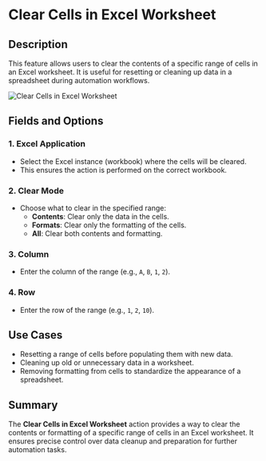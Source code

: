 # Clear Cells in Excel Worksheet  

## Description  

This feature allows users to clear the contents of a specific range of cells in an Excel worksheet. It is useful for resetting or cleaning up data in a spreadsheet during automation workflows.  

![Clear Cells in Excel Worksheet](../../../assets/excel/clear-cells-in-excel-worksheet.png)  

## Fields and Options  

### 1. Excel Application
- Select the Excel instance (workbook) where the cells will be cleared.  
- This ensures the action is performed on the correct workbook.  

### 2. Clear Mode
- Choose what to clear in the specified range:  
  - **Contents**: Clear only the data in the cells.  
  - **Formats**: Clear only the formatting of the cells.  
  - **All**: Clear both contents and formatting.  

### 3. Column
- Enter the column of the range (e.g., `A`, `B`, `1`, `2`).  

### 4. Row
- Enter the row of the range (e.g., `1`, `2`, `10`).  


## Use Cases  
- Resetting a range of cells before populating them with new data.  
- Cleaning up old or unnecessary data in a worksheet.  
- Removing formatting from cells to standardize the appearance of a spreadsheet.  

## Summary  
The **Clear Cells in Excel Worksheet** action provides a way to clear the contents or formatting of a specific range of cells in an Excel worksheet. It ensures precise control over data cleanup and preparation for further automation tasks.  